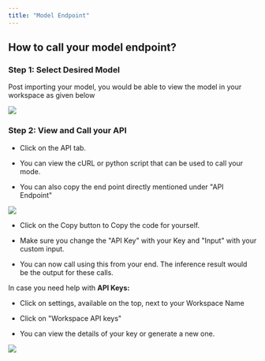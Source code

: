 ```yaml
---
title: "Model Endpoint"
---
```


## How to call your model endpoint?

### Step 1: Select Desired Model

Post importing your model, you would be able to view the model in your workspace as given below


![](/images/model-end1.png)

### Step 2: View and Call your API 

* Click on the API tab.

* You can view the cURL or python script that can be used to call your mode.

* You can also copy the end point directly mentioned under "API Endpoint"

![](/images/model-end2.png)

* Click on the Copy button to Copy the code for yourself.

* Make sure you change the "API Key" with your Key and "Input" with your custom input.

* You can now call using this from your end. The inference result would be the output for these calls.

In case you need help with **API Keys:**

* Click on settings, available on the top, next to your Workspace Name

* Click on "Workspace API keys"

* You can view the details of your key or generate a new one.

![](/images/model-end3.png)

